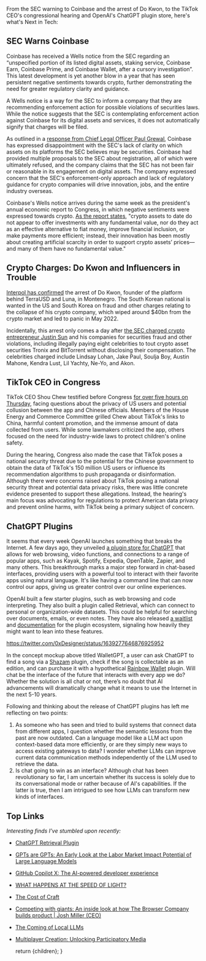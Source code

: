 
<ArticleMetaTags 
  title="Next in Tech - Mar. 25, 2023" 
  description="Next in Tech - Mar. 25, 2023"
  slug="next-in-tech-mar-25-2023"
  image="https://res.cloudinary.com/dz3c2rl2o/image/upload/v1704142857/media/NextInTechMar252023.png"
/>

From the SEC warning to Coinbase and the arrest of Do Kwon, to the TikTok CEO's congressional hearing and OpenAI's ChatGPT plugin store, here's what's Next in Tech:

## SEC Warns Coinbase

Coinbase has received a Wells notice from the SEC regarding an “unspecified portion of its listed digital assets, staking service, Coinbase Earn, Coinbase Prime, and Coinbase Wallet, after a cursory investigation”. This latest development is yet another blow in a year that has seen persistent negative sentiments towards crypto, further demonstrating the need for greater regulatory clarity and guidance.

A Wells notice is a way for the SEC to inform a company that they are recommending enforcement action for possible violations of securities laws. While the notice suggests that the SEC is contemplating enforcement action against Coinbase for its digital assets and services, it does not automatically signify that charges will be filed.

As outlined in a [response from Chief Legal Officer Paul Grewal](https://www.coinbase.com/blog/we-asked-the-sec-for-reasonable-crypto-rules-for-americans-we-got-legal), Coinbase has expressed disappointment with the SEC's lack of clarity on which assets on its platforms the SEC believes may be securities. Coinbase had provided multiple proposals to the SEC about registration, all of which were ultimately refused, and the company claims that the SEC has not been fair or reasonable in its engagement on digital assets. The company expressed concern that the SEC's enforcement-only approach and lack of regulatory guidance for crypto companies will drive innovation, jobs, and the entire industry overseas.

Coinbase's Wells notice arrives during the same week as the president's annual economic report to Congress, in which negative sentiments were expressed towards crypto. [As the report states](https://www.whitehouse.gov/wp-content/uploads/2023/03/ERP-2023.pdf), "crypto assets to date do not appear to offer investments with any fundamental value, nor do they act as an effective alternative to fiat money, improve financial inclusion, or make payments more efficient; instead, their innovation has been mostly about creating artificial scarcity in order to support crypto assets’ prices—and many of them have no fundamental value."

## Crypto Charges: Do Kwon and Influencers in Trouble

[Interpol has confirmed](https://www.cnn.com/2023/03/23/tech/south-korea-do-kwon-terra-fraud-arrest-hnk-intl/index.html) the arrest of Do Kwon, founder of the platform behind TerraUSD and Luna, in Montenegro. The South Korean national is wanted in the US and South Korea on fraud and other charges relating to the collapse of his crypto company, which wiped around $40bn from the crypto market and led to panic in May 2022.

Incidentally, this arrest only comes a day after [the SEC charged crypto entrepreneur Justin Sun](https://www.sec.gov/news/press-release/2023-59) and his companies for securities fraud and other violations, including illegally paying eight celebrities to tout crypto asset securities Tronix and BitTorrent without disclosing their compensation. The celebrities charged include Lindsay Lohan, Jake Paul, Soulja Boy, Austin Mahone, Kendra Lust, Lil Yachty, Ne-Yo, and Akon.

## TikTok CEO in Congress

TikTok CEO Shou Chew testified before Congress [for over five hours on Thursday](https://www.youtube.com/watch?v=_E-4jtTFsO4), facing questions about the privacy of US users and potential collusion between the app and Chinese officials. Members of the House Energy and Commerce Committee grilled Chew about TikTok's links to China, harmful content promotion, and the immense amount of data collected from users. While some lawmakers criticized the app, others focused on the need for industry-wide laws to protect children's online safety.

During the hearing, Congress also made the case that TikTok poses a national security threat due to the potential for the Chinese government to obtain the data of TikTok's 150 million US users or influence its recommendation algorithms to push propaganda or disinformation. Although there were concerns raised about TikTok posing a national security threat and potential data privacy risks, there was little concrete evidence presented to support these allegations. Instead, the hearing's main focus was advocating for regulations to protect American data privacy and prevent online harms, with TikTok being a primary subject of concern.


## ChatGPT Plugins

It seems that every week OpenAI launches something that breaks the Internet. A few days ago, they unveiled [a plugin store for ChatGPT](https://openai.com/blog/chatgpt-plugins) that allows for web browsing, video functions, and connections to a range of popular apps, such as Kayak, Spotify, Expedia, OpenTable, Zapier, and many others. This breakthrough marks a major step forward in chat-based interfaces, providing users with a powerful tool to interact with their favorite apps using natural language. It's like having a command line that can now control our apps, giving us greater control over our online experiences.

OpenAI built a few starter plugins, such as web browsing and code interpreting. They also built a plugin called Retrieval, which can connect to personal or organization-wide datasets. This could be helpful for searching over documents, emails, or even notes. They have also released [a waitlist](https://openai.com/waitlist/plugins) and [documentation](https://platform.openai.com/docs/plugins/introduction) for the plugin ecosystem, signaling how heavily they might want to lean into these features.

https://twitter.com/0xDesigner/status/1639277646876925952

In the concept mockup above titled WalletGPT, a user can ask ChatGPT to find a song via a [Shazam](https://www.shazam.com/) plugin, check if the song is collectable as an edition, and can purchase it with a hypothetical [Rainbow Wallet](http://rainbow.me) plugin. Will chat be the interface of the future that interacts with every app we do? Whether the solution is all chat or not, there’s no doubt that AI advancements will dramatically change what it means to use the Internet in the next 5-10 years.

Following and thinking about the release of ChatGPT plugins has left me reflecting on two points:

1.  As someone who has seen and tried to build systems that connect data from different apps, I question whether the semantic lessons from the past are now outdated. Can a language model like a LLM act upon context-based data more efficiently, or are they simply new ways to access existing gateways to data? I wonder whether LLMs can improve current data communication methods independently of the LLM used to retrieve the data.
2.  Is chat going to win as an interface? Although chat has been revolutionary so far, I am uncertain whether its success is solely due to its conversational mode or rather because of AI's capabilities. If the latter is true, then I am intrigued to see how LLMs can transform new kinds of interfaces.

## Top Links

_Interesting finds I’ve stumbled upon recently:_

- [ChatGPT Retrieval Plugin](https://github.com/openai/chatgpt-retrieval-plugin)
- [GPTs are GPTs: An Early Look at the Labor Market Impact Potential of Large Language Models](https://arxiv.org/abs/2303.10130)
- [GitHub Copilot X: The AI-powered developer experience](https://github.blog/2023-03-22-github-copilot-x-the-ai-powered-developer-experience/)
- [WHAT HAPPENS AT THE SPEED OF LIGHT?](https://hipcityreg.substack.com/p/what-happens-at-the-speed-of-light)
- [The Cost of Craft](https://gk3fyi.substack.com/p/the-cost-of-craft)
- [Competing with giants: An inside look at how The Browser Company builds product | Josh Miller (CEO)](https://www.lennysnewsletter.com/p/competing-with-giants-an-inside-look#details)
- [The Coming of Local LLMs](https://nickarner.com/notes/the-coming-of-local-llms-march-23-2023/)
- [Multiplayer Creation: Unlocking Participatory Media](https://mirror.xyz/1kx.eth/V1m_ASHMkD4fCaEuWW5-YFkbZ1mumlk47b2Y0j1HsWQ)

  return <MdxLayout>{children}</MdxLayout>;
}